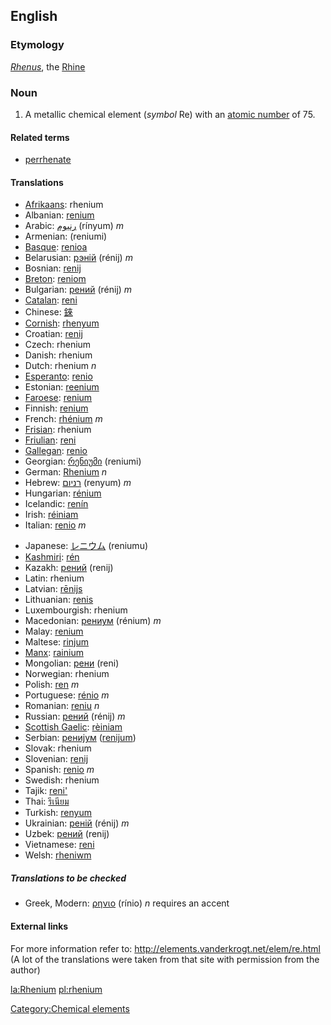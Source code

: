 {{See|Rhenium}}
==English==
{{elements|Re|Tungsten|W|Osmium|Os}}

===Etymology===
{{L.}} ''[[Rhenus]]'', the [[Rhine]]

=== Noun ===
{{en-noun-unc}}
{{wikipedia}}

# A metallic chemical element (''symbol'' Re) with an [[atomic number]] of 75.

====Related terms====
*[[perrhenate]]

==== Translations ====
{{top}}
*[[Afrikaans]]: rhenium
*Albanian: [[renium]]
*Arabic: [[رنيوم]] (rínyum) ''m''
*Armenian: (reniumi)
*[[Basque]]: [[renioa]]
*Belarusian: [[рэнiй]] (rénij) ''m''
*Bosnian: [[renij]]
*[[Breton]]: [[reniom]]
*Bulgarian: [[рений]] (rénij) ''m''
*[[Catalan]]: [[reni]]
*Chinese: [[錸]]
*[[Cornish]]: [[rhenyum]]
*Croatian: [[renij]]
*Czech: rhenium
*Danish: rhenium
*Dutch: rhenium ''n''
*[[Esperanto]]: [[renio]]
*Estonian: [[reenium]]
*[[Faroese]]: [[renium]]
*Finnish: [[renium]]
*French: [[rhénium]] ''m''
*[[Frisian]]: rhenium
*[[Friulian]]: [[reni]]
*[[Gallegan]]: [[renio]]
*Georgian: [[რენიუმი]] (reniumi)
*German: [[Rhenium]] ''n''
*Hebrew: [[רניום]] (renyum) ''m''
*Hungarian: [[rénium]]
*Icelandic: [[renín]]
*Irish: [[réiniam]]
*Italian: [[renio]] ''m''
{{mid}}
*Japanese: [[レニウム]] (reniumu)
*[[Kashmiri]]: [[rén]]
*Kazakh: [[рений]] (renij)
*Latin: rhenium
*Latvian: [[rēnijs]]
*Lithuanian: [[renis]]
*Luxembourgish: rhenium
*Macedonian: [[рениум]] (rénium) ''m''
*Malay: [[renium]]
*Maltese: [[rinjum]]
*[[Manx]]: [[rainium]]
*Mongolian: [[рени]] (reni)
*Norwegian: rhenium
*Polish: [[ren]] ''m''
*Portuguese: [[rénio]] ''m''
*Romanian: [[reniu]] ''n''
*Russian: [[рений]] (rénij) ''m''
*[[Scottish Gaelic]]: [[rèiniam]]
*Serbian: [[рениjум]] ([[renijum]])
*Slovak: rhenium
*Slovenian: [[renij]]
*Spanish: [[renio]] ''m''
*Swedish: rhenium
*Tajik: [[reni']]
*Thai: [[รีเนียม]]
*Turkish: [[renyum]]
*Ukrainian: [[ренiй]] (rénij) ''m''
*Uzbek: [[рений]] (renij)
*Vietnamese: [[reni]]
*Welsh: [[rheniwm]]
{{bottom}}

=====Translations to be checked=====
<!--Remove this section once all of the translations below have been moved into the tables above.-->
{{checktrans}}

*Greek, Modern: [[ρηνιο]] (rínio) ''n'' requires an accent

====External links====
For more information refer to:
http://elements.vanderkrogt.net/elem/re.html
(A lot of the translations were taken from that site with permission from the author)

[[Category:Chemical elements]]

[[la:Rhenium]]
[[pl:rhenium]]